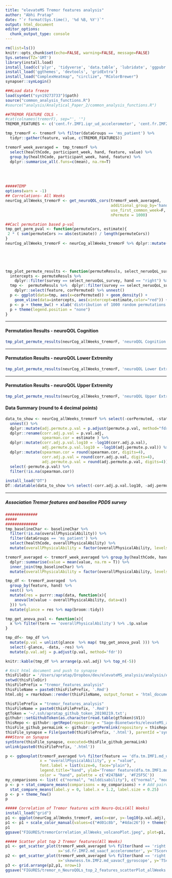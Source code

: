 ```yaml
---
title: "elevateMS Tremor features analysis"
author: "Abhi Pratap"
date: "`r format(Sys.time(), '%d %B, %Y')`"
output: html_document
editor_options: 
  chunk_output_type: console
---
```




```r
rm(list=ls())
knitr::opts_chunk$set(echo=FALSE, warning=FALSE, message=FALSE)
Sys.setenv(TZ='GMT')
library(install.load)
install_load(c('plyr', 'tidyverse', 'data.table', 'lubridate', 'ggpubr', 'synapser'))
install_load('ggthemes', 'devtools', 'gridExtra')
install_load("ComplexHeatmap", "circlize", "RColorBrewer")
synapser::synLogin()

###Load data freeze
load(synGet("syn19273733")$path)
source("common_analysis_functions.R")
#source("analysis/Analytical_Paper_2/common_analysis_functions.R")
```



```r
##TREMOR FEATURE COLS -
#cat(colnames(tremorF), sep="', '")
TREMOR_FEATURES <- c('cent.fr.IMF1.iqr_ud_accelerometer', 'cent.fr.IMF2.iqr_uad_gyroscope', 'cent.fr.IMF2.iqr_ud_accelerometer', 'cent.fr.IMF2.md_uad_gyroscope', 'dfa.tm.IMF1.iqr_uaacf_accelerometer', 'dfa.tm.IMF1.iqr_uavacf_gyroscope', 'dfa.tm.IMF1.md_uaacf_accelerometer', 'dfa.tm.IMF1.md_ud_accelerometer', 'dfa.tm.IMF2.iqr_uaacf_accelerometer', 'dfa.tm.IMF2.iqr_uad_gyroscope', 'dfa.tm.IMF2.iqr_uv_accelerometer', 'dfa.tm.IMF2.md_uad_gyroscope', 'energy.tm.IMF1.iqr_uaa_gyroscope', 'energy.tm.IMF1.iqr_uaacf_accelerometer', 'energy.tm.IMF1.iqr_uavacf_gyroscope', 'energy.tm.IMF1.iqr_uj_accelerometer', 'energy.tm.IMF1.md_uj_accelerometer', 'energy.tm.IMF2.iqr_ua_accelerometer', 'energy.tm.IMF2.iqr_uavacf_gyroscope', 'energy.tm.IMF2.iqr_uj_accelerometer', 'energy.tm.IMF2.md_ua_accelerometer', 'energy.tm.IMF2.md_ud_accelerometer', 'ewt.permEnt.fr.IMF1.iqr_ua_accelerometer', 'ewt.permEnt.fr.IMF1.iqr_uaa_gyroscope', 'ewt.permEnt.fr.IMF1.iqr_uavacf_gyroscope', 'ewt.permEnt.fr.IMF1.md_uaa_gyroscope', 'ewt.permEnt.fr.IMF1.md_uaacf_accelerometer', 'ewt.permEnt.fr.IMF1.md_uad_gyroscope', 'ewt.permEnt.fr.IMF1.md_uav_gyroscope', 'ewt.permEnt.fr.IMF2.iqr_ua_accelerometer', 'ewt.permEnt.fr.IMF2.iqr_uaacf_accelerometer', 'ewt.permEnt.fr.IMF2.iqr_uav_gyroscope', 'ewt.permEnt.fr.IMF2.iqr_uavacf_gyroscope', 'ewt.permEnt.fr.IMF2.iqr_uv_accelerometer', 'ewt.permEnt.fr.IMF2.md_uad_gyroscope', 'ewt.permEnt.fr.IMF2.md_ud_accelerometer', 'ewt.tsallisEnt.fr.IMF1.iqr_ua_accelerometer', 'ewt.tsallisEnt.fr.IMF1.iqr_uaa_gyroscope', 'ewt.tsallisEnt.fr.IMF1.md_uaacf_accelerometer', 'ewt.tsallisEnt.fr.IMF2.iqr_ua_accelerometer', 'ewt.tsallisEnt.fr.IMF2.iqr_uav_gyroscope', 'IQR.fr.IMF1.iqr_uavacf_gyroscope', 'IQR.fr.IMF2.iqr_uad_gyroscope', 'IQR.fr.IMF2.md_ud_accelerometer', 'IQR.tm.IMF2.iqr_uaa_gyroscope', 'kurt.fr.IMF1.iqr_uaa_gyroscope', 'kurt.fr.IMF1.md_uj_accelerometer', 'kurt.fr.IMF2.iqr_uad_gyroscope', 'kurt.fr.IMF2.iqr_uavacf_gyroscope', 'kurt.fr.IMF2.iqr_uv_accelerometer', 'kurt.fr.IMF2.md_uad_gyroscope', 'kurtosis.tm.IMF1.iqr_uaa_gyroscope', 'kurtosis.tm.IMF1.iqr_ud_accelerometer', 'kurtosis.tm.IMF2.md_uav_gyroscope', 'md.fr.IMF2.md_ud_accelerometer', 'mean.tm.IMF1.iqr_uavacf_gyroscope', 'mean.tm.IMF2.iqr_uaa_gyroscope', 'mean.tm.IMF2.md_uavacf_gyroscope', 'median.tm.IMF2.iqr_uj_accelerometer', 'median.tm.IMF2.md_ud_accelerometer', 'mn.tm.IMF2.md_uavacf_gyroscope', 'mn.tm.IMF2.md_ud_accelerometer', 'mtkeo.tm.IMF1.iqr_uavacf_gyroscope', 'mtkeo.tm.IMF2.iqr_uaacf_accelerometer', 'mx.fr.IMF1.md_uaa_gyroscope', 'mx.tm.IMF1.iqr_uj_accelerometer', 'Q25.fr.IMF1.iqr_uavacf_gyroscope', 'Q25.fr.IMF2.iqr_uad_gyroscope', 'Q25.fr.IMF2.iqr_uv_accelerometer', 'Q25.tm.IMF1.md_uad_gyroscope', 'Q25.tm.IMF2.md_uad_gyroscope', 'Q75.fr.IMF2.iqr_ud_accelerometer', 'Q75.tm.IMF1.md_uad_gyroscope', 'Q75.tm.IMF2.iqr_uavacf_gyroscope', 'Q75.tm.IMF2.md_uad_gyroscope', 'rough.tm.IMF2.md_ua_accelerometer', 'sd.fr.IMF1.iqr_uaacf_accelerometer', 'sd.fr.IMF1.md_uaa_gyroscope', 'sd.fr.IMF2.iqr_uaacf_accelerometer', 'sd.fr.IMF2.iqr_uad_gyroscope', 'sd.fr.IMF2.iqr_uavacf_gyroscope', 'sd.fr.IMF2.md_uaacf_accelerometer', 'sfm.fr.IMF1.iqr_uad_gyroscope', 'sfm.fr.IMF1.iqr_uav_gyroscope', 'sfm.fr.IMF1.iqr_uv_accelerometer', 'skewness.tm.IMF1.iqr_uaa_gyroscope', 'skewness.tm.IMF1.iqr_ud_accelerometer', 'skewness.tm.IMF1.iqr_uv_accelerometer', 'skewness.tm.IMF1.md_ua_accelerometer', 'skewness.tm.IMF1.md_uav_gyroscope', 'skewness.tm.IMF1.md_uv_accelerometer', 'skewness.tm.IMF2.iqr_ua_accelerometer', 'skewness.tm.IMF2.iqr_uad_gyroscope', 'skewness.tm.IMF2.iqr_uav_gyroscope', 'skewness.tm.IMF2.iqr_ud_accelerometer', 'skewness.tm.IMF2.iqr_uj_accelerometer', 'skewness.tm.IMF2.iqr_uv_accelerometer', 'skewness.tm.IMF2.md_ua_accelerometer', 'skewness.tm.IMF2.md_uad_gyroscope', 'skewness.tm.IMF2.md_uavacf_gyroscope')

tmp_tremorF <- tremorF %>% filter(dataGroups == 'ms_patient') %>% 
  tidyr::gather(feature, value, c(TREMOR_FEATURES))

tremorF_week_averaged =  tmp_tremorF %>% 
  select(healthCode, participant_week, hand, feature, value) %>%
  group_by(healthCode, participant_week, hand, feature) %>% 
  dplyr::summarise_all(.funs=c(mean), na.rm=T) 
```


<br>
<br>

```r
#####TEMP
options(warn = -1)
## Correlations- All Weeks
neurCog_allWeeks_tremorF <- get_neuroQOL_cors(tremorF_week_averaged, 
                                              additional_group_by='hand', 
                                              use_first_common_week=F,
                                              nPermute = 1000)

##Cacl permutation based p-val
tmp_get_perm_pval <- function(permuteCors, estimate){
 2 * ( sum(permuteCors >= abs(estimate)) / length(permuteCors))
}
neurCog_allWeeks_tremorF <- neurCog_allWeeks_tremorF %>% dplyr::mutate(permute.p.val = map2(corPermuted, estimate, tmp_get_perm_pval))
```


<br>
-----

```r
tmp_plot_permute_results <- function(permuteResuls, select_neruoQoL_survey){
  intercepts <- permuteResuls %>% 
    dplyr::filter(survey == select_neruoQoL_survey, hand == "right") %>% dplyr::select(feature, estimate, survey)
  tmp <-  permuteResuls %>%  dplyr::filter(survey == select_neruoQoL_survey, hand == "right") %>% 
    dplyr::select(feature, corPermuted) %>% unnest()
  p <- ggplot(data=tmp, aes(x=corPermuted)) + geom_density() + 
    geom_vline(data=intercepts, aes(xintercept=estimate,color="red")) +  facet_wrap(feature ~ .) 
  p <- p + theme_bw() + xlab('distribution of 1000 random permutations') + ggtitle(select_neruoQoL_survey)
  p + theme(legend.position = "none")
}
```


-----

#### Permutation Results - neuroQOL Cognition

```r
tmp_plot_permute_results(neurCog_allWeeks_tremorF, 'neuroQOL Cognition')
```


-----

#### Permutation Results - neuroQOL Lower Extremity

```r
tmp_plot_permute_results(neurCog_allWeeks_tremorF, 'neuroQOL Lower Extremity')
```


-----

#### Permutation Results - neuroQOL Upper Extremity

```r
tmp_plot_permute_results(neurCog_allWeeks_tremorF, 'neuroQOL Upper Extremity')
```





#### Data Summary (round to 4 decimal points)

```r
data_to_show <- neurCog_allWeeks_tremorF %>% select(-corPermuted, -statistic, -p.value, -method, -alternative) %>%
  unnest() %>% 
  dplyr::mutate(adj.permute.p.val = p.adjust(permute.p.val, method="fdr")) %>% 
  dplyr::rename(corr.adj.p.val = p.val.adj,
                spearman.cor = estimate ) %>%
  dplyr::mutate(corr.adj.p.val.log10 = -log10(corr.adj.p.val),
                adj.permute.p.val.log10 = -log10(adj.permute.p.val)) %>%
  dplyr::mutate(spearman.cor = round(spearman.cor, digits=4),
                corr.adj.p.val = round(corr.adj.p.val, digits=4),
                adj.permute.p.val = round(adj.permute.p.val, digits=4)) %>%
  select(-permute.p.val) %>%
  filter(!is.na(spearman.cor))
  
install_load("DT")
DT::datatable(data_to_show %>% select(-corr.adj.p.val.log10, -adj.permute.p.val.log10), rownames=F)
```


----


##### Association Tremor features and baseline PDDS survey

```r
##############
##### 
##############
tmp_baselineChar <- baselineChar %>% 
  filter(!is.na(overallPhysicalAbility)) %>%
  filter(dataGroups == 'ms_patient') %>%
  select(healthCode, overallPhysicalAbility) %>%
  mutate(overallPhysicalAbility = factor(overallPhysicalAbility, levels=c('normal', 'milddisability', 'moderatedisability', 'gaitdisability')))

tremorF_averaged <- tremorF_week_averaged %>% group_by(healthCode, hand, feature) %>% 
  dplyr::summarise(value = mean(value, na.rm = T)) %>%
  inner_join(tmp_baselineChar) %>%
  mutate(overallPhysicalAbility = factor(overallPhysicalAbility, levels=c('normal', 'milddisability', 'moderatedisability', 'gaitdisability')))

tmp_df <- tremorF_averaged  %>%
  group_by(feature, hand) %>%
  nest() %>%
  mutate(res = purrr::map(data, function(x){
    anova(lm(value ~ overallPhysicalAbility, data=x))
  })) %>%
  mutate(glance = res %>% map(broom::tidy))

tmp_get_anova_pval <- function(x){
  x %>% filter(term == 'overallPhysicalAbility') %>% .$p.value
}

tmp_df<- tmp_df %>% 
  mutate(p.val = unlist(glance  %>% map( tmp_get_anova_pval ))) %>%
  select(-glance, -data, -res) %>%
  mutate(p.val.adj = p.adjust(p.val, method='fdr'))

knitr::kable(tmp_df %>% arrange(p.val.adj) %>% top_n(-5))
```





```r
# Knit html document and push to synapse
thisFileDir = '/Users/apratap/Dropbox/dev/elevateMS_analysis/analysis/Analytical_Paper_2/'
setwd(thisFileDir)
thisFilePrefix = "tremor_features_analysis"
thisFileName = paste0(thisFilePrefix, '.Rmd')
html.obj = rmarkdown::render(thisFileName, output_format = 'html_document')

thisFilePrefix = "tremor_features_analysis"
thisFileName = paste0(thisFilePrefix, '.Rmd')
gtToken = '~/.ssh/apratap_github_token_20190219.txt';
githubr::setGithubToken(as.character(read.table(gtToken)$V1))
thisRepo <- githubr::getRepo(repository = "Sage-Bionetworks/elevateMS_analysis", ref="branch", refName='master')
thisFile_github_permaLink <- githubr::getPermlink(repository = thisRepo, repositoryPath=paste0('analysis/Analytical_Paper_2/',thisFileName))
thisFile_synapse = File(paste0(thisFilePrefix, '.html'), parentId ='syn11315047')
###Store on Synapse
synStore(thisFile_synapse, executed=thisFile_github_permaLink)
unlink(paste0(thisFilePrefix, '.html'))
```




```r
p <- ggboxplot(tremorF_averaged %>% filter(feature == 'dfa.tm.IMF1.md_uaacf_accelerometer'), 
               x = "overallPhysicalAbility", y = "value", 
               font.label = list(size=6, face="plain"),
               legend.title="hand", ylab='Tremor feature(dfa.tm.IMF1.md_uaacf_accelerometer)', width=.5, size=.3,
               color = "hand", palette = c('#247BA0', '#F25F5C'))
my_comparisons <- list( c("normal", "milddisability"), c("normal", "moderatedisability"))
p <- p + stat_compare_means(comparisons = my_comparisons) + # Add pairwise comparisons p-value
  stat_compare_means(label.y = 0, label.x = 1.2, label.size = 0.25) 
p <- p + theme_few()
p
```


```r
##### Correlation of Tremor features with Neuro-QoLs(All Weeks)
install_load("grid")
p1 <- ggplot(neurCog_allWeeks_tremorF, aes(x=cor, y=-log10(p.val.adj), color=hand)) + theme_few() + geom_point(size=.7)  + facet_grid( . ~ survey )
p1 <- p1 + scale_color_manual(values=c("#d01c8b", "#4dac26")) + theme(text = element_text(size=15)) + xlab('correlation(spearman)') + geom_hline(yintercept=2, color='grey30', size=.8) + theme(panel.spacing = unit(2, "lines"))
p1
ggsave("FIGURES/tremorCorrelation_allWeeks_volcanoPlot.jpeg", plot=p1, height=4, width=10, units="in", dpi=300)
```



```r
##### Scatter plot top 2 Tremor features(All Weeks) 
p1 <- get_scatter_plot(tremorF_week_averaged %>% filter(hand == 'right'), nQOL_uppExtremity_week_avg, 
                       x='sd.fr.IMF2.md_uaacf_accelerometer', y='TScore', use_first_common_week = F)
p2 <- get_scatter_plot(tremorF_week_averaged %>% filter(hand == 'right'), nQOL_uppExtremity_week_avg, 
                       x='skewness.tm.IMF2.md_uavacf_gyroscope', y='TScore', use_first_common_week = F)
p3 <- grid.arrange(p2,p1, nrow=1)
ggsave("FIGURES/tremor_n_NeuroQOLs_top_2_features_scatterPlot_allWeeks.png", p3, height=3, width=9, units="in", dpi=150)
```



